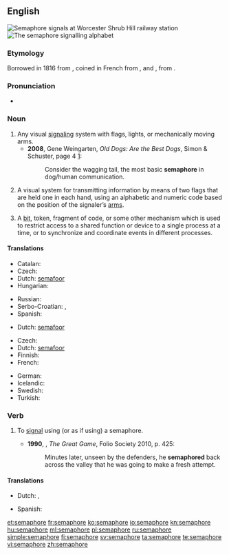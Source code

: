 {{also|sémaphore}}
==English==
{{wikipedia}}
[[File:Wsh signals.jpg|thumb|right|'''Semaphore''' signals at [[w:Worcester Shrub Hill railway station|Worcester Shrub Hill railway station]]]]
[[File:Semaphore alphabet (Signalling, 1918).jpg|thumb|right|The '''semaphore''' signalling alphabet]]

===Etymology===
Borrowed in 1816 from {{etyl|fr|en}} {{term|sémaphore|lang=fr}}, coined in French from {{etyl|grc|en}} {{term|σῆμα||sign|tr=sêma|lang=grc}}, and {{term||-φωρος|tr=-phoros|bearing, bearer|lang=grc}}, from {{term|φέρω||to bear, carry|tr=férō|lang=grc}}.

===Pronunciation===
* {{a|UK}} {{IPA|/ˈsɛ.mə.fɔː/}}

===Noun===
{{en-noun}}

# Any visual [[signaling]] system with flags, lights, or mechanically moving arms.
#* '''2008''', Gene Weingarten, ''Old Dogs: Are the Best Dogs'', Simon & Schuster, page 4 [http://books.google.com/books?id=GOUMoGLf9tYC&printsec=frontcover&dq=gene+weingarten&source=bl&ots=BgRdWbPGYP&sig=gd-Mgu3cNEgerci0w2psNOA6ZjM&hl=en&sa=X&ei=GDIVUNqbDcOYqAGZx4HgBQ&ved=0CDgQ6AEwAQ#v=onepage&q=semaphore&f=false]:
#*: Consider the wagging tail, the most basic '''semaphore''' in dog/human communication.
# A visual system for transmitting information by means of two flags that are held one in each hand, using an alphabetic and numeric code based on the position of the signaler’s [[arm]]s.
# {{context|computing|lang=en}} A [[bit]], token, fragment of code, or some other mechanism which is used to restrict access to a shared function or device to a single process at a time, or to synchronize and coordinate events in different processes.

{{rfex}}

====Translations====
{{trans-top|visual signaling system}}
* Catalan: {{t-|ca|semàfor|m}}
* Czech: {{t-|cs|semafor|m}}
* Dutch: [[semafoor]] {{m}}
* Hungarian: {{t+|hu|szemafor}}
{{trans-mid}}
* Russian: {{t+|ru|семафор|m|tr=semafór}}
* Serbo-Croatian: {{t-|sh|семафор|m|alt=се̏мафо̄р|sc=Cyrl}}, {{t-|sh|semafor|m|alt=sȅmafōr}}
* Spanish: {{t+|es|semáforo}}
{{trans-bottom}}

{{trans-top|visual signaling with flags}}
* Dutch: [[semafoor]] {{m}}
{{trans-mid}}
{{trans-bottom}}

{{trans-top|computing term}}
* Czech: {{t-|cs|semafor|m}}
* Dutch: [[semafoor]] {{m}}
* Finnish: {{t+|fi|semafori}}
* French: {{t+|fr|sémaphore|m}}
{{trans-mid}}
* German: {{t-|de|Semaphor|m}}
* Icelandic: {{t-|is|veif|f}}
* Swedish: {{t-|sv|semafor|c}}
* Turkish: {{t+|tr|semafor}}
{{trans-bottom}}

===Verb===
{{en-verb|semaphor|ing}}

# {{context|transitive|intransitive|lang=en}} To [[signal]] using (or as if using) a semaphore.
#* '''1990''', {{w|Peter Hopkirk}}, ''The Great Game'', Folio Society 2010, p. 425:
#*: Minutes later, unseen by the defenders, he '''semaphored''' back across the valley that he was going to make a fresh attempt.

====Translations====
{{trans-top|to signal using semaphore}}
* Dutch: {{t+|nl|signaleren}}, {{t+|nl|seinen}}
{{trans-mid}}
* Spanish: {{t+|es|semáforo|m}}
{{trans-bottom}}

[[et:semaphore]]
[[fr:semaphore]]
[[ko:semaphore]]
[[io:semaphore]]
[[kn:semaphore]]
[[hu:semaphore]]
[[ml:semaphore]]
[[pl:semaphore]]
[[ru:semaphore]]
[[simple:semaphore]]
[[fi:semaphore]]
[[sv:semaphore]]
[[ta:semaphore]]
[[te:semaphore]]
[[vi:semaphore]]
[[zh:semaphore]]